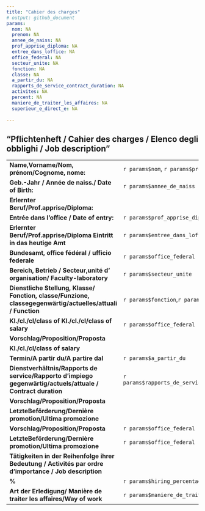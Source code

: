 ```yaml
---
title: "Cahier des charges"
# output: github_document
params:
  nom: NA                                  
  prenom: NA                               
  annee_de_naiss: NA                       
  prof_apprise_diploma: NA                 
  entree_dans_loffice: NA                  
  office_federal: NA                       
  secteur_unite: NA                        
  fonction: NA                             
  classe: NA                               
  a_partir_du: NA                          
  rapports_de_service_contract_duration: NA
  activites: NA                            
  percent: NA                              
  maniere_de_traiter_les_affaires: NA      
  superieur_e_direct_e: NA                 
  
---
```


## "Pflichtenheft / Cahier des charges / Elenco degli obblighi / Job description"

|    |    | 
| -------------- | --------------- | 
| **Name,Vorname/Nom, prénom/Cognome, nome:**  |`r params$nom`, `r params$prenom` | 
| **Geb.-Jahr / Année de naiss./ Date of Birth:**  | `r params$annee_de_naiss`|
| **Erlernter Beruf/Prof.apprise/Diploma:** |  | 
| **Entrée dans l'office / Date of entry:** |  `r params$prof_apprise_diploma`|
| **Erlernter Beruf/Prof.apprise/Diploma Eintritt in das heutige Amt** | `r params$entree_dans_loffice`| 
| **Bundesamt, office fédéral / ufficio federale** | `r params$office_federal` | 
| **Bereich, Betrieb / Secteur,unité d' organisation/ Faculty-laboratory** |  `r params$secteur_unite`|
| **Dienstliche Stellung, Klasse/ Fonction, classe/Funzione, classegegenwärtig/actuelles/attuali / Function** |`r params$fonction`,`r params$classe` | 
| **Kl./cl./cl/class of Kl./cl./cl/class of salary** |`r params$office_federal` | 
| **Vorschlag/Proposition/Proposta** | | 
| **Kl./cl./cl/class of salary** | | 
| **Termin/A partir du/A partire dal** |`r params$a_partir_du` | 
| **Dienstverhältnis/Rapports de service/Rapporto d'impiego gegenwärtig/actuels/attuale / Contract duration** |`r params$rapports_de_service_contract_duration` | 
| **Vorschlag/Proposition/Proposta** |  | 
| **LetzteBeförderung/Dernière promotion/Ultima promozione**| | 
| **Vorschlag/Proposition/Proposta** |`r params$office_federal` |
| **LetzteBeförderung/Dernière promotion/Ultima promozione** | `r params$office_federal`|
| **Tätigkeiten in der Reihenfolge ihrer Bedeutung / Activités par ordre d'importance / Job description**| | 
| **%**  | `r params$hiring_percentage` | 
| **Art der Erledigung/ Manière de traiter les affaires/Way of work** | `r params$maniere_de_traiter_les_affaires`|

